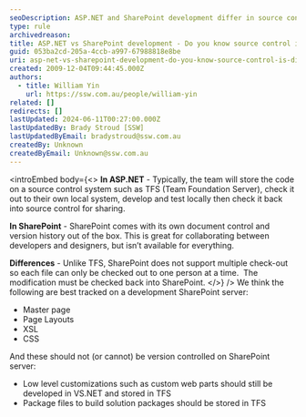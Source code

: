 ```yaml
---
seoDescription: ASP.NET and SharePoint development differ in source control systems, with ASP.NET typically using TFS for code management and SharePoint utilizing its own document control and version history.
type: rule
archivedreason:
title: ASP.NET vs SharePoint development - Do you know source control is different?
guid: 053ba2cd-205a-4ccb-a997-67988818e8be
uri: asp-net-vs-sharepoint-development-do-you-know-source-control-is-different
created: 2009-12-04T09:44:45.000Z
authors:
  - title: William Yin
    url: https://ssw.com.au/people/william-yin
related: []
redirects: []
lastUpdated: 2024-06-11T00:27:00.000Z
lastUpdatedBy: Brady Stroud [SSW]
lastUpdatedByEmail: bradystroud@ssw.com.au
createdBy: Unknown
createdByEmail: Unknown@ssw.com.au
---
```


<introEmbed
  body={<>
**In ASP.NET** - Typically, the team will store the code on a source control system such as TFS (Team Foundation Server), check it out to their own local system, develop and test locally then check it back into source control for sharing.

**In SharePoint** - SharePoint comes with its own document control and version history out of the box. This is great for collaborating between developers and designers, but isn’t available for everything.

**Differences** - Unlike TFS, SharePoint does not support multiple check-out so each file can only be checked out to one person at a time.  The modification must be checked back into SharePoint.
  </>}
/>
We think the following are best tracked on a development SharePoint server:

* Master page
* Page Layouts
* XSL
* CSS

And these should not (or cannot) be version controlled on SharePoint server:

* Low level customizations such as custom web parts should still be developed in VS.NET and stored in TFS
* Package files to build solution packages should be stored in TFS
